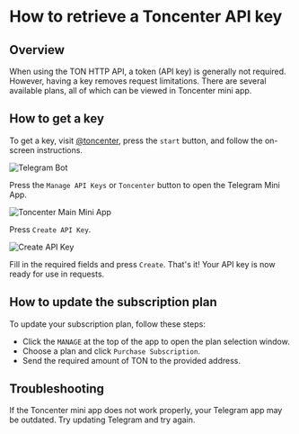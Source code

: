
# How to retrieve a Toncenter API key

## Overview

When using the TON HTTP API, a token (API key) is generally not required. However, having a key removes request limitations. There are several available plans, all of which can be viewed in Toncenter mini app.

## How to get a key

To get a key, visit [@toncenter](https://t.me/toncenter), press the `start` button, and follow the on-screen instructions.

![Telegram Bot](/img/registration-process/telegram-bot.png)

Press the `Manage API Keys` or `Toncenter` button to open the Telegram Mini App.

![Toncenter Main Mini App](/img/registration-process/toncenter-main-miniapp.png)

Press `Create API Key`.

![Create API Key](/img/registration-process/create-api-key.png)

Fill in the required fields and press `Create`. That's it! Your API key is now ready for use in requests.

## How to update the subscription plan

To update your subscription plan, follow these steps:

- Click the `MANAGE` at the top of the app to open the plan selection window.
- Choose a plan and click `Purchase Subscription`.
- Send the required amount of TON to the provided address.

## Troubleshooting

If the Toncenter mini app does not work properly, your Telegram app may be outdated. Try updating Telegram and try again.

<Feedback />


